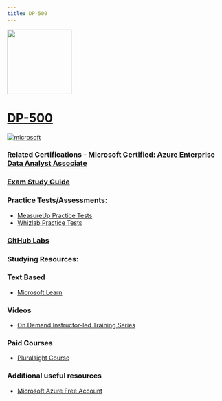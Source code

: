 ```yaml
---
title: DP-500
---
```


<img src="/dp-500.png" width="150" height="150">

# [DP-500](https://learn.microsoft.com/certifications/exams/dp-500?WT.mc_id=studentamb_165290)

<a href='https://learn.microsoft.com/en-us/certifications/browse/?type=role-based&levels=intermediate&WT.mc_id=studentamb_165290' target="_blank"><img alt='microsoft' src='https://img.shields.io/badge/associate-100000?style=for-the-badge&logo=microsoft&logoColor=white&labelColor=0078D4&color=212221'/></a> 

### Related Certifications - [Microsoft Certified: Azure Enterprise Data Analyst Associate](https://learn.microsoft.com/en-us/certifications/azure-enterprise-data-analyst-associate?WT.mc_id=studentamb_165290)

### [Exam Study Guide](https://learn.microsoft.com/credentials/certifications/resources/study-guides/dp-500?WT.mc_id=studentamb_165290)

### Practice Tests/Assessments:
- [MeasureUp Practice Tests](https://www.measureup.com/microsoft-dp-500-practice-test.html#u44)
- [Whizlab Practice Tests](https://www.whizlabs.com/microsoft-azure-certification-dp-500/)

### [GitHub Labs](https://microsoftlearning.github.io/DP-500-Azure-Data-Analyst)

### Studying Resources:

### Text Based
- [Microsoft Learn](https://learn.microsoft.com/certifications/exams/dp-500?WT.mc_id=studentamb_165290)
  
### Videos
- [On Demand Instructor-led Training Series](https://learn.microsoft.com/en-us/shows/on-demand-instructor-led-training-series/?terms=DP-500&WT.mc_id=studentamb_165290)
### Paid Courses
- [Pluralsight Course](https://www.pluralsight.com/paths/designing-and-implementing-enterprise-scale-analytics-solutions-using-microsoft-azure-and-microsoft-power-bi)
### Additional useful resources
- [Microsoft Azure Free Account](https://azure.microsoft.com/en-us/offers/ms-azr-0044p?WT.mc_id=studentamb_165290)
